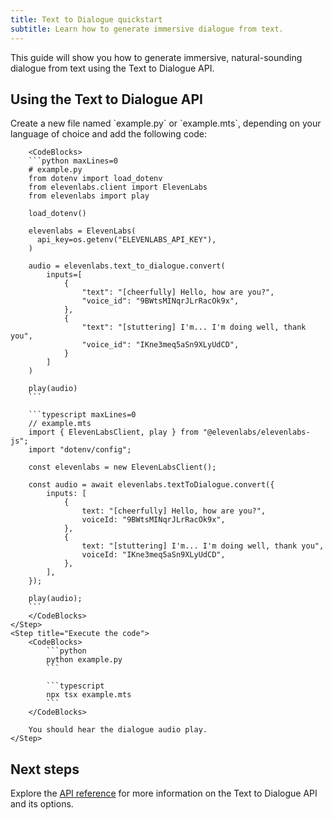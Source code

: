 ```yaml
---
title: Text to Dialogue quickstart
subtitle: Learn how to generate immersive dialogue from text.
---
```


This guide will show you how to generate immersive, natural-sounding dialogue from text using the Text to Dialogue API.

## Using the Text to Dialogue API

<Steps>
    <Step title="Create an API key">
        <Markdown src="/snippets/quickstart-api-key.mdx" />
    </Step>
    <Step title="Install the SDK">
        <Markdown src="/snippets/quickstart-install-sdk.mdx" />
    </Step>
    <Step title="Make the API request">
        Create a new file named `example.py` or `example.mts`, depending on your language of choice and add the following code:

        <CodeBlocks>
        ```python maxLines=0
        # example.py
        from dotenv import load_dotenv
        from elevenlabs.client import ElevenLabs
        from elevenlabs import play

        load_dotenv()

        elevenlabs = ElevenLabs(
          api_key=os.getenv("ELEVENLABS_API_KEY"),
        )

        audio = elevenlabs.text_to_dialogue.convert(
            inputs=[
                {
                    "text": "[cheerfully] Hello, how are you?",
                    "voice_id": "9BWtsMINqrJLrRacOk9x",
                },
                {
                    "text": "[stuttering] I'm... I'm doing well, thank you",
                    "voice_id": "IKne3meq5aSn9XLyUdCD",
                }
            ]
        )

        play(audio)
        ```

        ```typescript maxLines=0
        // example.mts
        import { ElevenLabsClient, play } from "@elevenlabs/elevenlabs-js";
        import "dotenv/config";

        const elevenlabs = new ElevenLabsClient();

        const audio = await elevenlabs.textToDialogue.convert({
            inputs: [
                {
                    text: "[cheerfully] Hello, how are you?",
                    voiceId: "9BWtsMINqrJLrRacOk9x",
                },
                {
                    text: "[stuttering] I'm... I'm doing well, thank you",
                    voiceId: "IKne3meq5aSn9XLyUdCD",
                },
            ],
        });

        play(audio);
        ```
        </CodeBlocks>
    </Step>
    <Step title="Execute the code">
        <CodeBlocks>
            ```python
            python example.py
            ```

            ```typescript
            npx tsx example.mts
            ```
        </CodeBlocks>

        You should hear the dialogue audio play.
    </Step>

</Steps>

## Next steps

Explore the [API reference](/docs/api-reference/text-to-dialogue/convert) for more information on the Text to Dialogue API and its options.
